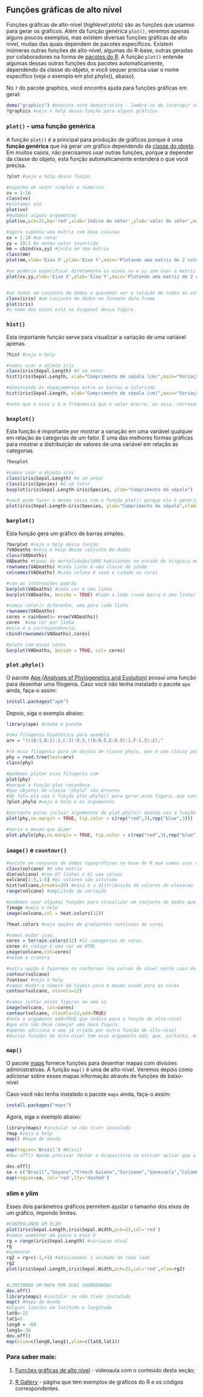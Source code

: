 ## Funções gráficas de alto nível {#graf-alto-nivel}

Funções gráficas de alto-nível (*highlevel plots*) são as funções que usamos para gerar os gráficos.
Além da função genérica `plot()`, veremos apenas alguns poucos exemplos, mas existem diversas funções gráficas de alto nível, muitas das quais dependem de pacotes específicos.
Existem inúmeras outras funções de alto-nível, algumas do R-base, outras geradas por colaboradores na forma de [pacotes do R](https://cran.r-project.org/web/packages/).
A função `plot()` entende algumas dessas outras funções dos pacotes automaticamente, dependendo da classe do objeto, e você sequer  precisa usar o nome específico (veja o exemplo em plot.phylo(), abaixo).

No `?` do pacote graphics, você encontra ajuda para funções gráficas em geral:  

```r
demo("graphics") #execute este demostrativo - lembre-se de interagir no console do R para as figuras
?graphics #veja o help dessa função para alguns gráficos
```

### `plot()` - uma função genérica

A função `plot()` é a principal para produção de gráficos porque é uma **função genérica** que irá gerar um gráfico dependendo da [classe do objeto](#classes). Em muitos casos, não precisamos usar outras funções, porque a depender da classe do objeto, esta função  automaticamente entenderá o que você precisa.  

```r
?plot #veja o help dessa função

#suponha um vetor simples e numérico
vv = 1:10
class(vv)
#plotamos ele
plot(vv)
#mudamos alguns argumentos
plot(vv,pch=21,bg='red',xlab='índice do vetor',ylab='valor do vetor',main='Plotando um vetor')

#agora suponha uma matriz com duas colunas
xx = 1:10 #um vetor
yy = 10:1 #o mesmo vetor invertido
mm = cbind(xx,yy) #junta em uma matrix
class(mm)
plot(mm,xlab='Eixo X',ylab='Eixo Y',main='Plotando uma matriz de 2 colunas')

#ou poderia especificar diretamente os eixos xx e yy sem usar a matriz
plot(xx,yy,xlab='Eixo X',ylab='Eixo Y',main='Plotando uma matriz de 2 colunas',pch=21,bg='purple')


#se temos um conjunto de dados e queremos ver a relação de todos as colunas, podemos simplesmente usar:
class(iris) #um conjunto de dados no formato data.frame
plot(iris)
#o nome dos eixos está na diagonal dessa figura
```

### `hist()`

Esta importante função serve para visualizar a variação de uma variável apenas.  

```r
?hist #veja o help

#vamos usar o objeto iris
class(iris$Sepal.Length) #é um vetor
hist(iris$Sepal.Length, xlab="Comprimento de sépala (cm)",main="Variação em Iris")

#diminuindo os espaçamentos entre as barras e colorindo
hist(iris$Sepal.Length, xlab="Comprimento de sépala (cm)",main="Variação em Iris",breaks=20,col='red')

#note que o eixo y é a frequencia que o valor ocorre, ou seja, corresponde ao número de linhas em iris que tem valor
```

### `boxplot()`

Esta função é importante por mostrar a variação em uma variável qualquer em relação às categorias de um fator.
É uma das melhores formas gráficas para mostrar a distribuição de valores de uma variável em relação às categorias.  

```r
?boxplot

#vamos usar o objeto iris
class(iris$Sepal.Length) #é um vetor
class(iris$Species) #é um fator
boxplot(iris$Sepal.Length~iris$Species, ylab="Comprimento da sépala")

#você pode fazer a mesma coisa com a função plot() porque ela é genérica que irá reconhecer que sua fórmula 'valores~fator' pede por um boxplot
plot(iris$Sepal.Length~iris$Species, ylab="Comprimento da sépala",xlab='') #note que especificamos aqui que o eixo x não tem título (lab)
```

### `barplot()`

Esta função gera um gráfico de barras simples.  

```r
?barplot #veja o help dessa função
?VADeaths #veja o help desse conjunto de dados
class(VADeaths)
VADeaths #taxas de mortalidade/1000 habitantes no estado da Virgínia em 1940
rownames(VADeaths) #cada linha é uma classe de idade
colnames(VADeaths) #cada coluna é sexo e cidade ou rural

#com as informações padrão
barplot(VADeaths) #cada cor é uma linha
barplot(VADeaths, beside = TRUE) #lado a lado (cada barra é uma linha)

#vamos colorir diferente, uma para cada linha
rownames(VADeaths)
cores = rainbow(n= nrow(VADeaths))
cores  #uma cor por linha
#essa é a correspondencia:
cbind(rownames(VADeaths),cores) 

#plota com essas cores
barplot(VADeaths, beside = TRUE, col= cores)
```

### `plot.phylo()`

O pacote [Ape (Analyses of Phylogenetics and Evolution)](https://cran.r-project.org/web/packages/ape/index.html) possui uma função para desenhar uma filogenia.
Caso você não tenha instalado o pacote `ape` ainda, faça-o assim:

```r
install.packages("ape")
```

Depois, siga o exemplo abaixo:  

```r
library(ape) #chama o pacote

#uma filogenia hipotética para exemplo
arv = "(((A:1,B:1):2,C:3):0.5,((D:0.5,E:0.5):1,F:1.5):2);" 

#lê essa filogenia para um objeto de classe phylo, que é uma classe para dendrogramas.
phy = read.tree(text=arv) 
class(phy)

#podemos plotar essa filogenia com
plot(phy)
#porque a função plot reconhece 
#que objetos de classe "phylo" são árvores 
#de fato ela usa a função plot.phylo() para gerar essa figura, que contém argumentos específicos para objetos dessa classe
?plot.phylo #veja o help e os argumentos

#portanto posso incluir argumentos de plot.phylo() quando uso a função plot() para plotar um objeto de classe phylo
plot(phy,no.margin = TRUE, tip.color = c(rep("red",3),rep("blue",3)))

#seria o mesmo que dizer
plot.phylo(phy,no.margin = TRUE, tip.color = c(rep("red",3),rep("blue",3)))
```

### `image()` e `countour()`

```r
#existe um conjunto de dados topográficos na base do R que vamos usar como exemplo
class(volcano) #é uma matriz
dim(volcano) #com 87 linhas e 61 uma colnas
volcano[1:5,1:5] #os valores são altitude
hist(volcano,breaks=20) #essa é a distribuição de valores de elevacao
range(volcano) #amplitude de variação

#podemos usar algumas funções para visualizar um conjunto de dados que tem essa estrutura (matrix)
?image #veja o help
image(volcano,col = heat.colors(12)) 

?heat.colors #veja opções de gradientes continuos de cores

#vamos mudar isso,
cores = terrain.colors(12) #12 categorias de cores
cores #o código é uma cor em HTML
image(volcano,col=cores)
#notem a cratera

#outra opção é fazermos os contornos (ou curvas de nível neste caso do vulcão)
contour(volcano)
?contour #veja o help
#vamos mudar o número de níveis para o mesmo usado para as cores
contour(volcano, nlevels=12)

#vamos juntar essas figuras em uma só
image(volcano, col=cores)
contour(volcano, nlevels=12,add=TRUE)
#note o argumento add=TRUE que indica para a função de alto-nível
#que ela não deve começar uma nova figura, 
#apenas adiciona à uma já criada por outra função de alto-nível
#muitas funções de alto-nível tem esse argumento add, que, portanto, mimetiza o que função gráfica de baixo-nível faz
```

### `map()`

O pacote [maps](https://cran.r-project.org/web/packages/maps/index.html) fornece funções para desenhar mapas com divisões administrativas.
A função `map()` é uma de alto-nível.
Veremos depois como adicionar sobre esses mapas informação através de funções de baixo-nível.  

Caso você não tenha instalado o pacote `maps` ainda, faça-o assim:

```r
install.packages("maps")
```

Agora, siga o exemplo abaixo:

```r
library(maps) #instalar se não tiver instalado
?map #veja o help
map() #mapa do mundo

map(region='Brazil') #Brazil
#dev.off() #pode precisar fechar o dispositivo se estiver avisar que a figura é muito grande

dev.off()
sa = c("Brazil","Guyana","French Guiana","Suriname","Venezuela","Colombia","Ecuador","Trinidad-Tobago","Peru","Bolivia","Paraguay","Chile","Argentina","Uruguay","Panama")
map(region=sa, col='red',lty='dashed')
```

### xlim e ylim

Esses dois parâmetros gráficos permitem ajustar o tamanho dos eixos de um gráfico, impondo limites.  

```r
#CONTROLANDO UM XLIM
plot(iris$Sepal.Length,iris$Sepal.Width,pch=21,col='red')
#vamos aumentar um pouco o eixo X
rg = range(iris$Sepal.Length) #variacao atual
rg
#aumentar 
rg2 = rg+c(-1,+1) #adicionamos 1 unidade de cada lado
rg2
plot(iris$Sepal.Length,iris$Sepal.Width,pch=21,col='red',xlim=rg2)


#LIMITANDO UM MAPA POR SUAS COORDENADAS
dev.off()
library(maps) #instalar se não tiver instalado
map() #mapa do mundo
#alguns limites em latitude e longitude
lat0=-22
lat1=5
long0 = -80
long1=-30
dev.off()
map(xlim=c(long0,long1),ylim=c(lat0,lat1))
```

### Para saber mais: {#sabermais-graf-alto-nivel}

(@) [Funções gráficas de alto nível](http://www.botanicaamazonica.wiki.br/labotam/lib/exe/fetch.php?media=bot89:precurso:2plot:video01_bot89-2020-04-13_11.26.19.mp4) - vídeoaula com o conteúdo desta seção;

(@) [R Gallery](http://www.r-graph-gallery.com/) - página que tem exemplos de gráficos do R e os códigos correspondentes.

